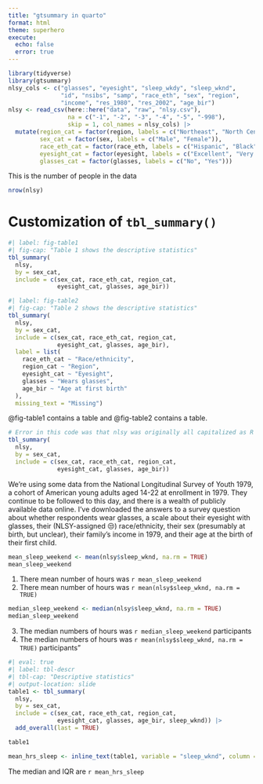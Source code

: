 ```yaml
---
title: "gtsummary in quarto"
format: html
theme: superhero
execute:
  echo: false
  error: true
---
```


```r
library(tidyverse)
library(gtsummary)
nlsy_cols <- c("glasses", "eyesight", "sleep_wkdy", "sleep_wknd", 
               "id", "nsibs", "samp", "race_eth", "sex", "region", 
               "income", "res_1980", "res_2002", "age_bir")
nlsy <- read_csv(here::here("data", "raw", "nlsy.csv"), 
                 na = c("-1", "-2", "-3", "-4", "-5", "-998"),
                 skip = 1, col_names = nlsy_cols) |> 
  mutate(region_cat = factor(region, labels = c("Northeast", "North Central", "South", "West")),
         sex_cat = factor(sex, labels = c("Male", "Female")),
         race_eth_cat = factor(race_eth, labels = c("Hispanic", "Black", "Non-Black, Non-Hispanic")),
         eyesight_cat = factor(eyesight, labels = c("Excellent", "Very good", "Good", "Fair", "Poor")),
         glasses_cat = factor(glasses, labels = c("No", "Yes"))) 
```


This is the number of people in the data
```r
nrow(nlsy)
```



# Customization of `tbl_summary()`

```r
#| label: fig-table1
#| fig-cap: "Table 1 shows the descriptive statistics"
tbl_summary(
  nlsy,
  by = sex_cat,
  include = c(sex_cat, race_eth_cat, region_cat,
              eyesight_cat, glasses, age_bir))
```

```r
#| label: fig-table2
#| fig-cap: "Table 2 shows the descriptive statistics"
tbl_summary(
  nlsy,
  by = sex_cat,
  include = c(sex_cat, race_eth_cat, region_cat,
              eyesight_cat, glasses, age_bir),
  label = list(
    race_eth_cat ~ "Race/ethnicity",
    region_cat ~ "Region",
    eyesight_cat ~ "Eyesight",
    glasses ~ "Wears glasses",
    age_bir ~ "Age at first birth"
  ),
  missing_text = "Missing")
```
@fig-table1 contains a table and @fig-table2 contains a table.


```r

# Error in this code was that nlsy was originally all capitalized as R is case sensitive
tbl_summary(
  nlsy,
  by = sex_cat,
  include = c(sex_cat, race_eth_cat, region_cat,
              eyesight_cat, glasses, age_bir))
```

We’re using some data from the National Longitudinal Survey of Youth 1979, a cohort of American young adults aged 14-22 at enrollment in 1979. They continue to be followed to this day, and there is a wealth of publicly available data online. I’ve downloaded the answers to a survey question about whether respondents wear glasses, a scale about their eyesight with glasses, their (NLSY-assigned 😒) race/ethnicity, their sex (presumably at birth, but unclear), their family’s income in 1979, and their age at the birth of their first child.


```r
mean_sleep_weekend <- mean(nlsy$sleep_wknd, na.rm = TRUE)
mean_sleep_weekend
```
1. There mean number of hours was `r mean_sleep_weekend`
2. There mean number of hours was `r mean(nlsy$sleep_wknd, na.rm = TRUE)`

```r
median_sleep_weekend <- median(nlsy$sleep_wknd, na.rm = TRUE)
median_sleep_weekend
```
3. The median numbers of hours was `r median_sleep_weekend` participants
4. The median numbers of hours was `r mean(nlsy$sleep_wknd, na.rm = TRUE)` participants"


```r
#| eval: true
#| label: tbl-descr
#| tbl-cap: "Descriptive statistics"
#| output-location: slide
table1 <- tbl_summary(
  nlsy,
  by = sex_cat,
  include = c(sex_cat, race_eth_cat, region_cat,
              eyesight_cat, glasses, age_bir, sleep_wknd)) |> 
  add_overall(last = TRUE)

table1

mean_hrs_sleep <- inline_text(table1, variable = "sleep_wknd", column = "stat_0")
```

The median and IQR are `r mean_hrs_sleep`
